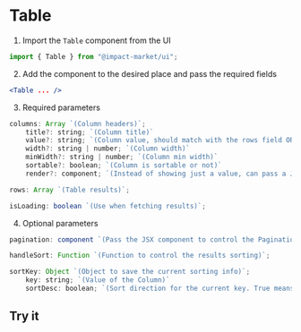 
<Meta title="Table" />

# Table

1. Import the `Table` component from the UI
```jsx
import { Table } from "@impact-market/ui";
```

2. Add the component to the desired place and pass the required fields
```jsx
<Table ... />
```

3. Required parameters

```jsx
columns: Array `(Column headers)`;
    title?: string; `(Column title)`
    value?: string; `(Column value, should match with the rows field OR use the render field)`
    width?: string | number; `(Column width)`
    minWidth?: string | number; `(Column min width)`
    sortable?: boolean; `(Column is sortable or not)`
    render?: component; `(Instead of showing just a value, can pass a JSX component with the design needed)`

rows: Array `(Table results)`;

isLoading: boolean `(Use when fetching results)`;
```

4. Optional parameters

```jsx
pagination: component `(Pass the JSX component to control the Pagination)`;

handleSort: Function `(Function to control the results sorting)`;

sortKey: Object `(Object to save the current sorting info)`;
    key: string; `(Value of the Column)`
    sortDesc: boolean; `(Sort direction for the current key. True means DESC sort, False means ASC sort)`
```

## Try it

<TableExample />
